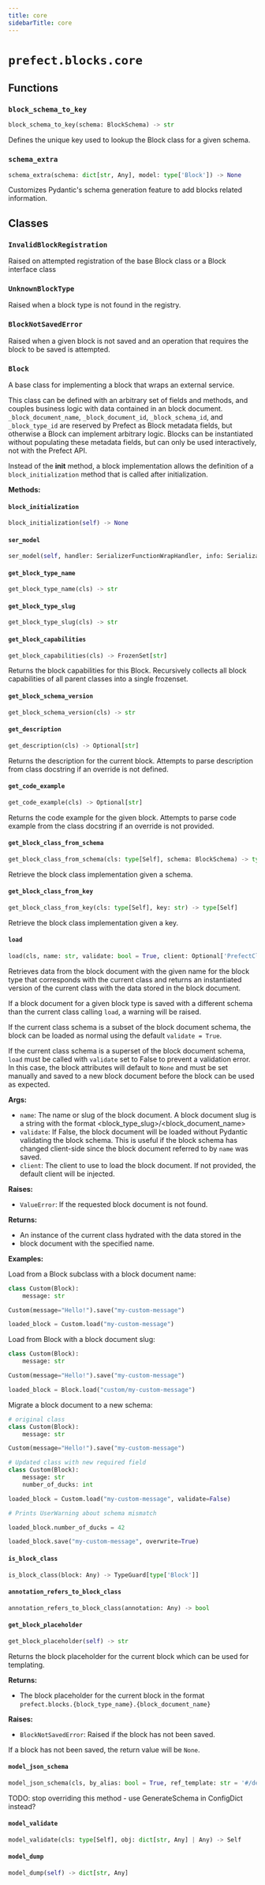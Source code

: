 ```yaml
---
title: core
sidebarTitle: core
---
```


# `prefect.blocks.core`

## Functions

### `block_schema_to_key` <sup><a href="https://github.com/prefecthq/prefect/blob/main/src/prefect/blocks/core.py#L82"><Icon icon="github" size="14" /></a></sup>

```python
block_schema_to_key(schema: BlockSchema) -> str
```


Defines the unique key used to lookup the Block class for a given schema.


### `schema_extra` <sup><a href="https://github.com/prefecthq/prefect/blob/main/src/prefect/blocks/core.py#L238"><Icon icon="github" size="14" /></a></sup>

```python
schema_extra(schema: dict[str, Any], model: type['Block']) -> None
```


Customizes Pydantic's schema generation feature to add blocks related information.


## Classes

### `InvalidBlockRegistration` <sup><a href="https://github.com/prefecthq/prefect/blob/main/src/prefect/blocks/core.py#L91"><Icon icon="github" size="14" /></a></sup>


Raised on attempted registration of the base Block
class or a Block interface class


### `UnknownBlockType` <sup><a href="https://github.com/prefecthq/prefect/blob/main/src/prefect/blocks/core.py#L98"><Icon icon="github" size="14" /></a></sup>


Raised when a block type is not found in the registry.


### `BlockNotSavedError` <sup><a href="https://github.com/prefecthq/prefect/blob/main/src/prefect/blocks/core.py#L229"><Icon icon="github" size="14" /></a></sup>


Raised when a given block is not saved and an operation that requires
the block to be saved is attempted.


### `Block` <sup><a href="https://github.com/prefecthq/prefect/blob/main/src/prefect/blocks/core.py#L289"><Icon icon="github" size="14" /></a></sup>


A base class for implementing a block that wraps an external service.

This class can be defined with an arbitrary set of fields and methods, and
couples business logic with data contained in an block document.
`_block_document_name`, `_block_document_id`, `_block_schema_id`, and
`_block_type_id` are reserved by Prefect as Block metadata fields, but
otherwise a Block can implement arbitrary logic. Blocks can be instantiated
without populating these metadata fields, but can only be used interactively,
not with the Prefect API.

Instead of the __init__ method, a block implementation allows the
definition of a `block_initialization` method that is called after
initialization.


**Methods:**

#### `block_initialization` <sup><a href="https://github.com/prefecthq/prefect/blob/main/src/prefect/blocks/core.py#L325"><Icon icon="github" size="14" /></a></sup>

```python
block_initialization(self) -> None
```

#### `ser_model` <sup><a href="https://github.com/prefecthq/prefect/blob/main/src/prefect/blocks/core.py#L368"><Icon icon="github" size="14" /></a></sup>

```python
ser_model(self, handler: SerializerFunctionWrapHandler, info: SerializationInfo) -> Any
```

#### `get_block_type_name` <sup><a href="https://github.com/prefecthq/prefect/blob/main/src/prefect/blocks/core.py#L395"><Icon icon="github" size="14" /></a></sup>

```python
get_block_type_name(cls) -> str
```

#### `get_block_type_slug` <sup><a href="https://github.com/prefecthq/prefect/blob/main/src/prefect/blocks/core.py#L399"><Icon icon="github" size="14" /></a></sup>

```python
get_block_type_slug(cls) -> str
```

#### `get_block_capabilities` <sup><a href="https://github.com/prefecthq/prefect/blob/main/src/prefect/blocks/core.py#L403"><Icon icon="github" size="14" /></a></sup>

```python
get_block_capabilities(cls) -> FrozenSet[str]
```

Returns the block capabilities for this Block. Recursively collects all block
capabilities of all parent classes into a single frozenset.


#### `get_block_schema_version` <sup><a href="https://github.com/prefecthq/prefect/blob/main/src/prefect/blocks/core.py#L433"><Icon icon="github" size="14" /></a></sup>

```python
get_block_schema_version(cls) -> str
```

#### `get_description` <sup><a href="https://github.com/prefecthq/prefect/blob/main/src/prefect/blocks/core.py#L611"><Icon icon="github" size="14" /></a></sup>

```python
get_description(cls) -> Optional[str]
```

Returns the description for the current block. Attempts to parse
description from class docstring if an override is not defined.


#### `get_code_example` <sup><a href="https://github.com/prefecthq/prefect/blob/main/src/prefect/blocks/core.py#L634"><Icon icon="github" size="14" /></a></sup>

```python
get_code_example(cls) -> Optional[str]
```

Returns the code example for the given block. Attempts to parse
code example from the class docstring if an override is not provided.


#### `get_block_class_from_schema` <sup><a href="https://github.com/prefecthq/prefect/blob/main/src/prefect/blocks/core.py#L779"><Icon icon="github" size="14" /></a></sup>

```python
get_block_class_from_schema(cls: type[Self], schema: BlockSchema) -> type[Self]
```

Retrieve the block class implementation given a schema.


#### `get_block_class_from_key` <sup><a href="https://github.com/prefecthq/prefect/blob/main/src/prefect/blocks/core.py#L786"><Icon icon="github" size="14" /></a></sup>

```python
get_block_class_from_key(cls: type[Self], key: str) -> type[Self]
```

Retrieve the block class implementation given a key.


#### `load` <sup><a href="https://github.com/prefecthq/prefect/blob/main/src/prefect/blocks/core.py#L1005"><Icon icon="github" size="14" /></a></sup>

```python
load(cls, name: str, validate: bool = True, client: Optional['PrefectClient'] = None) -> 'Self'
```

Retrieves data from the block document with the given name for the block type
that corresponds with the current class and returns an instantiated version of
the current class with the data stored in the block document.

If a block document for a given block type is saved with a different schema
than the current class calling `load`, a warning will be raised.

If the current class schema is a subset of the block document schema, the block
can be loaded as normal using the default `validate = True`.

If the current class schema is a superset of the block document schema, `load`
must be called with `validate` set to False to prevent a validation error. In
this case, the block attributes will default to `None` and must be set manually
and saved to a new block document before the block can be used as expected.

**Args:**
- `name`: The name or slug of the block document. A block document slug is a
string with the format &lt;block_type_slug&gt;/&lt;block_document_name&gt;
- `validate`: If False, the block document will be loaded without Pydantic
validating the block schema. This is useful if the block schema has
changed client-side since the block document referred to by `name` was saved.
- `client`: The client to use to load the block document. If not provided, the
default client will be injected.

**Raises:**
- `ValueError`: If the requested block document is not found.

**Returns:**
- An instance of the current class hydrated with the data stored in the
- block document with the specified name.

**Examples:**

Load from a Block subclass with a block document name:
```python
class Custom(Block):
    message: str

Custom(message="Hello!").save("my-custom-message")

loaded_block = Custom.load("my-custom-message")
```

Load from Block with a block document slug:
```python
class Custom(Block):
    message: str

Custom(message="Hello!").save("my-custom-message")

loaded_block = Block.load("custom/my-custom-message")
```

Migrate a block document to a new schema:
```python
# original class
class Custom(Block):
    message: str

Custom(message="Hello!").save("my-custom-message")

# Updated class with new required field
class Custom(Block):
    message: str
    number_of_ducks: int

loaded_block = Custom.load("my-custom-message", validate=False)

# Prints UserWarning about schema mismatch

loaded_block.number_of_ducks = 42

loaded_block.save("my-custom-message", overwrite=True)
```


#### `is_block_class` <sup><a href="https://github.com/prefecthq/prefect/blob/main/src/prefect/blocks/core.py#L1227"><Icon icon="github" size="14" /></a></sup>

```python
is_block_class(block: Any) -> TypeGuard[type['Block']]
```

#### `annotation_refers_to_block_class` <sup><a href="https://github.com/prefecthq/prefect/blob/main/src/prefect/blocks/core.py#L1231"><Icon icon="github" size="14" /></a></sup>

```python
annotation_refers_to_block_class(annotation: Any) -> bool
```

#### `get_block_placeholder` <sup><a href="https://github.com/prefecthq/prefect/blob/main/src/prefect/blocks/core.py#L1484"><Icon icon="github" size="14" /></a></sup>

```python
get_block_placeholder(self) -> str
```

Returns the block placeholder for the current block which can be used for
templating.

**Returns:**
- The block placeholder for the current block in the format
`prefect.blocks.{block_type_name}.{block_document_name}`

**Raises:**
- `BlockNotSavedError`: Raised if the block has not been saved.

If a block has not been saved, the return value will be `None`.


#### `model_json_schema` <sup><a href="https://github.com/prefecthq/prefect/blob/main/src/prefect/blocks/core.py#L1507"><Icon icon="github" size="14" /></a></sup>

```python
model_json_schema(cls, by_alias: bool = True, ref_template: str = '#/definitions/{model}', schema_generator: type[GenerateJsonSchema] = GenerateJsonSchema, mode: Literal['validation', 'serialization'] = 'validation') -> dict[str, Any]
```

TODO\: stop overriding this method - use GenerateSchema in ConfigDict instead?


#### `model_validate` <sup><a href="https://github.com/prefecthq/prefect/blob/main/src/prefect/blocks/core.py#L1527"><Icon icon="github" size="14" /></a></sup>

```python
model_validate(cls: type[Self], obj: dict[str, Any] | Any) -> Self
```

#### `model_dump` <sup><a href="https://github.com/prefecthq/prefect/blob/main/src/prefect/blocks/core.py#L1552"><Icon icon="github" size="14" /></a></sup>

```python
model_dump(self) -> dict[str, Any]
```

